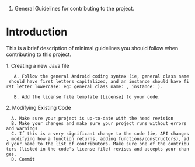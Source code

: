 #General Guidelines for contributing to the project.

= Introduction =

This is a brief description of minimal guidelines you should follow when contributing to this project.

1. Creating a new Java file
    A. Follow the general Android coding syntax (ie, general class name should have first letters capitalized, and an instance should have first letter lowercase: eg: general class name: {{{MyClass}}}, instance: {{{myClass}}}).

    B. Add the license file template [License] to your code. 

2. Modifying Existing Code
   A. Make sure your project is up-to-date with the head revision
   B. Make your changes and make sure your project runs without errors and warnings
   C. If this is a very significant change to the code (ie, API changes, modifying how a function returns, adding functions/constructors), add your name to the list of contributors. Make sure one of the contributors (listed in the code's license file) revises and accepts your changes.
   D. Commit